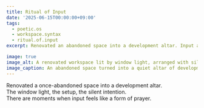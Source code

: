```yaml
---
title: Ritual of Input
date: '2025-06-15T00:00:00+09:00'
tags:
  - poetic.os
  - workspace.syntax
  - ritual.of.input
excerpt: Renovated an abandoned space into a development altar. Input as silent prayer.

image: true
image_alt: A renovated workspace lit by window light, arranged with silent intention.
image_caption: An abandoned space turned into a quiet altar of development.
---
```


Renovated a once-abandoned space into a development altar.  
The window light, the setup, the silent intention.  
There are moments when input feels like a form of prayer.